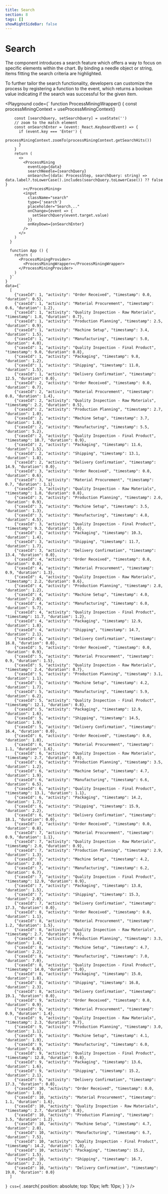 ```yaml
---
title: Search
section: 8
tags: []
showRightSideBar: false
---
```


# Search

The component introduces a search feature which offers a way to focus on specific elements within the chart.
By binding a needle object or string, items fitting the search criteria are highlighted.

To further tailor the search functionality, developers can customize the process by registering a function to the
<TypeLink type="ProcessMining" member="onSearch"/> event, which returns a boolean value indicating if the search was
successful for the given item.

<Playground
    code={`
      function ProcessMiningWrapper() {
        const processMiningContext = useProcessMiningContext()

        const [searchQuery, setSearchQuery] = useState('')
        // zoom to the match element
        const onSearchEnter = (event: React.KeyboardEvent) => {
          if (event.key === 'Enter') {
            processMiningContext.zoomTo(processMiningContext.getSearchHits())
          }
        }
        return (
          <>
            <ProcessMining
              eventLog={data}
              searchNeedle={searchQuery}
              onSearch={(data: ProcessStep, searchQuery: string) => data.label?.toLowerCase().includes(searchQuery.toLowerCase()) ?? false }
            ></ProcessMining>
            <input
              className="search"
              type={'search'}
              placeholder="Search..."
              onChange={event => {
                setSearchQuery(event.target.value)
              }}
              onKeyDown={onSearchEnter}
            />
          </>
        )
      }

      function App () {
        return (
          <ProcessMiningProvider>
            <ProcessMiningWrapper></ProcessMiningWrapper>
          </ProcessMiningProvider>
        )
      }`
    }
    data={`
      [
        {"caseId": 1, "activity": "Order Received", "timestamp": 0.0, "duration": 0.5},
        {"caseId": 1, "activity": "Material Procurement", "timestamp": 0.6, "duration": 1.2},
        {"caseId": 1, "activity": "Quality Inspection - Raw Materials", "timestamp": 1.8, "duration": 0.7},
        {"caseId": 1, "activity": "Production Planning", "timestamp": 2.5, "duration": 0.9},
        {"caseId": 1, "activity": "Machine Setup", "timestamp": 3.4, "duration": 1.5},
        {"caseId": 1, "activity": "Manufacturing", "timestamp": 5.0, "duration": 4.0},
        {"caseId": 1, "activity": "Quality Inspection - Final Product", "timestamp": 9.0, "duration": 0.8},
        {"caseId": 1, "activity": "Packaging", "timestamp": 9.8, "duration": 1.2},
        {"caseId": 1, "activity": "Shipping", "timestamp": 11.0, "duration": 1.5},
        {"caseId": 1, "activity": "Delivery Confirmation", "timestamp": 12.5, "duration": 0.0},
        {"caseId": 2, "activity": "Order Received", "timestamp": 0.0, "duration": 0.7},
        {"caseId": 2, "activity": "Material Procurement", "timestamp": 0.8, "duration": 1.4},
        {"caseId": 2, "activity": "Quality Inspection - Raw Materials", "timestamp": 2.2, "duration": 0.5},
        {"caseId": 2, "activity": "Production Planning", "timestamp": 2.7, "duration": 1.0},
        {"caseId": 2, "activity": "Machine Setup", "timestamp": 3.7, "duration": 1.8},
        {"caseId": 2, "activity": "Manufacturing", "timestamp": 5.5, "duration": 5.2},
        {"caseId": 2, "activity": "Quality Inspection - Final Product", "timestamp": 10.7, "duration": 0.9},
        {"caseId": 2, "activity": "Packaging", "timestamp": 11.6, "duration": 1.5},
        {"caseId": 2, "activity": "Shipping", "timestamp": 13.1, "duration": 1.8},
        {"caseId": 2, "activity": "Delivery Confirmation", "timestamp": 14.9, "duration": 0.0},
        {"caseId": 3, "activity": "Order Received", "timestamp": 0.0, "duration": 0.6},
        {"caseId": 3, "activity": "Material Procurement", "timestamp": 0.7, "duration": 1.1},
        {"caseId": 3, "activity": "Quality Inspection - Raw Materials", "timestamp": 1.8, "duration": 0.8},
        {"caseId": 3, "activity": "Production Planning", "timestamp": 2.6, "duration": 0.9},
        {"caseId": 3, "activity": "Machine Setup", "timestamp": 3.5, "duration": 1.3},
        {"caseId": 3, "activity": "Manufacturing", "timestamp": 4.8, "duration": 4.5},
        {"caseId": 3, "activity": "Quality Inspection - Final Product", "timestamp": 9.3, "duration": 1.0},
        {"caseId": 3, "activity": "Packaging", "timestamp": 10.3, "duration": 1.4},
        {"caseId": 3, "activity": "Shipping", "timestamp": 11.7, "duration": 1.7},
        {"caseId": 3, "activity": "Delivery Confirmation", "timestamp": 13.4, "duration": 0.0},
        {"caseId": 4, "activity": "Order Received", "timestamp": 0.0, "duration": 0.8},
        {"caseId": 4, "activity": "Material Procurement", "timestamp": 0.9, "duration": 1.3},
        {"caseId": 4, "activity": "Quality Inspection - Raw Materials", "timestamp": 2.2, "duration": 0.6},
        {"caseId": 4, "activity": "Production Planning", "timestamp": 2.8, "duration": 1.2},
        {"caseId": 4, "activity": "Machine Setup", "timestamp": 4.0, "duration": 2.0},
        {"caseId": 4, "activity": "Manufacturing", "timestamp": 6.0, "duration": 5.7},
        {"caseId": 4, "activity": "Quality Inspection - Final Product", "timestamp": 11.7, "duration": 1.2},
        {"caseId": 4, "activity": "Packaging", "timestamp": 12.9, "duration": 1.8},
        {"caseId": 4, "activity": "Shipping", "timestamp": 14.7, "duration": 2.1},
        {"caseId": 4, "activity": "Delivery Confirmation", "timestamp": 16.8, "duration": 0.0},
        {"caseId": 5, "activity": "Order Received", "timestamp": 0.0, "duration": 0.9},
        {"caseId": 5, "activity": "Material Procurement", "timestamp": 0.9, "duration": 1.5},
        {"caseId": 5, "activity": "Quality Inspection - Raw Materials", "timestamp": 2.4, "duration": 0.7},
        {"caseId": 5, "activity": "Production Planning", "timestamp": 3.1, "duration": 1.1},
        {"caseId": 5, "activity": "Machine Setup", "timestamp": 4.2, "duration": 1.7},
        {"caseId": 5, "activity": "Manufacturing", "timestamp": 5.9, "duration": 6.2},
        {"caseId": 5, "activity": "Quality Inspection - Final Product", "timestamp": 12.1, "duration": 0.8},
        {"caseId": 5, "activity": "Packaging", "timestamp": 12.9, "duration": 1.6},
        {"caseId": 5, "activity": "Shipping", "timestamp": 14.5, "duration": 1.9},
        {"caseId": 5, "activity": "Delivery Confirmation", "timestamp": 16.4, "duration": 0.0},
        {"caseId": 6, "activity": "Order Received", "timestamp": 0.0, "duration": 1.0},
        {"caseId": 6, "activity": "Material Procurement", "timestamp": 1.1, "duration": 1.6},
        {"caseId": 6, "activity": "Quality Inspection - Raw Materials", "timestamp": 2.7, "duration": 0.8},
        {"caseId": 6, "activity": "Production Planning", "timestamp": 3.5, "duration": 1.2},
        {"caseId": 6, "activity": "Machine Setup", "timestamp": 4.7, "duration": 1.9},
        {"caseId": 6, "activity": "Manufacturing", "timestamp": 6.6, "duration": 6.5},
        {"caseId": 6, "activity": "Quality Inspection - Final Product", "timestamp": 13.1, "duration": 1.1},
        {"caseId": 6, "activity": "Packaging", "timestamp": 14.2, "duration": 1.7},
        {"caseId": 6, "activity": "Shipping", "timestamp": 15.9, "duration": 2.2},
        {"caseId": 6, "activity": "Delivery Confirmation", "timestamp": 18.1, "duration": 0.0},
        {"caseId": 7, "activity": "Order Received", "timestamp": 0.0, "duration": 0.8},
        {"caseId": 7, "activity": "Material Procurement", "timestamp": 0.9, "duration": 1.1},
        {"caseId": 7, "activity": "Quality Inspection - Raw Materials", "timestamp": 2.0, "duration": 0.9},
        {"caseId": 7, "activity": "Production Planning", "timestamp": 2.9, "duration": 1.3},
        {"caseId": 7, "activity": "Machine Setup", "timestamp": 4.2, "duration": 2.0},
        {"caseId": 7, "activity": "Manufacturing", "timestamp": 6.2, "duration": 6.7},
        {"caseId": 7, "activity": "Quality Inspection - Final Product", "timestamp": 12.9, "duration": 0.9},
        {"caseId": 7, "activity": "Packaging", "timestamp": 13.8, "duration": 1.5},
        {"caseId": 7, "activity": "Shipping", "timestamp": 15.3, "duration": 2.0},
        {"caseId": 7, "activity": "Delivery Confirmation", "timestamp": 17.3, "duration": 0.0},
        {"caseId": 8, "activity": "Order Received", "timestamp": 0.0, "duration": 1.1},
        {"caseId": 8, "activity": "Material Procurement", "timestamp": 1.2, "duration": 1.5},
        {"caseId": 8, "activity": "Quality Inspection - Raw Materials", "timestamp": 2.7, "duration": 0.6},
        {"caseId": 8, "activity": "Production Planning", "timestamp": 3.3, "duration": 1.4},
        {"caseId": 8, "activity": "Machine Setup", "timestamp": 4.7, "duration": 2.2},
        {"caseId": 8, "activity": "Manufacturing", "timestamp": 7.0, "duration": 7.0},
        {"caseId": 8, "activity": "Quality Inspection - Final Product", "timestamp": 14.0, "duration": 1.0},
        {"caseId": 8, "activity": "Packaging", "timestamp": 15.0, "duration": 1.8},
        {"caseId": 8, "activity": "Shipping", "timestamp": 16.8, "duration": 2.3},
        {"caseId": 8, "activity": "Delivery Confirmation", "timestamp": 19.1, "duration": 0.0},
        {"caseId": 9, "activity": "Order Received", "timestamp": 0.0, "duration": 0.9},
        {"caseId": 9, "activity": "Material Procurement", "timestamp": 0.9, "duration": 1.4},
        {"caseId": 9, "activity": "Quality Inspection - Raw Materials", "timestamp": 2.3, "duration": 0.7},
        {"caseId": 9, "activity": "Production Planning", "timestamp": 3.0, "duration": 1.1},
        {"caseId": 9, "activity": "Machine Setup", "timestamp": 4.1, "duration": 1.9},
        {"caseId": 9, "activity": "Manufacturing", "timestamp": 6.0, "duration": 6.8},
        {"caseId": 9, "activity": "Quality Inspection - Final Product", "timestamp": 12.8, "duration": 0.8},
        {"caseId": 9, "activity": "Packaging", "timestamp": 13.6, "duration": 1.6},
        {"caseId": 9, "activity": "Shipping", "timestamp": 15.2, "duration": 2.1},
        {"caseId": 9, "activity": "Delivery Confirmation", "timestamp": 17.3, "duration": 0.0},
        {"caseId": 10, "activity": "Order Received", "timestamp": 0.0, "duration": 1.0},
        {"caseId": 10, "activity": "Material Procurement", "timestamp": 1.1, "duration": 1.6},
        {"caseId": 10, "activity": "Quality Inspection - Raw Materials", "timestamp": 2.7, "duration": 0.8},
        {"caseId": 10, "activity": "Production Planning", "timestamp": 3.5, "duration": 1.2},
        {"caseId": 10, "activity": "Machine Setup", "timestamp": 4.7, "duration": 2.0},
        {"caseId": 10, "activity": "Manufacturing", "timestamp": 6.7, "duration": 7.5},
        {"caseId": 10, "activity": "Quality Inspection - Final Product", "timestamp": 14.2, "duration": 1.0},
        {"caseId": 10, "activity": "Packaging", "timestamp": 15.2, "duration": 1.5},
        {"caseId": 10, "activity": "Shipping", "timestamp": 16.7, "duration": 2.2},
        {"caseId": 10, "activity": "Delivery Confirmation", "timestamp": 19.0, "duration": 0.0}
      ]
   `}
    css={`
      .search{
         position: absolute;
         top: 10px;
         left: 10px;
      }
   `}
/>
